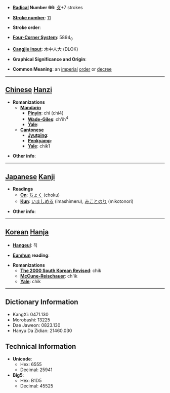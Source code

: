 * '''[[Wiktionary:Chinese radical index| Radical]] Number 66''': [[Wiktionary:Chinese radical index 攴|攴]]+7 strokes

* '''[[Wiktionary:Chinese total strokes index|Stroke number]]''': [[Wiktionary:Chinese total strokes index 11|11]]

* '''Stroke order''': 

* '''[[Wiktionary:Chinese four corner index|Four-Corner System]]''': 5894<sub>0</sub>

* '''[[Wiktionary:Chinese Cangjie index|Cangjie input]]''': 木中人大 (DLOK)

* '''Graphical Significance and Origin''': 

* '''Common Meaning''': an [[imperial]] [[order]] or [[decree]]

----

== [[Chinese]] [[Hanzi]] ==

* '''Romanizations'''
** '''[[Mandarin]]'''
*** '''[[Pinyin]]''': chì (chi4)
*** '''[[Wade-Giles]]''': ch'ih<sup>4</sup>
*** '''[[Yale]]''': 
** '''[[Cantonese]]'''
*** '''[[Jyutping]]''':
*** '''[[Penkyamp]]''': 
*** '''[[Yale]]''': chik1

* '''Other info''': 

----

== [[Japanese]] [[Kanji]] ==

* '''Readings'''
** '''[[On]]''': [[ちょく]] (choku)
** '''[[Kun]]''': [[いましめる]] (imashimeru), [[みことのり]] (mikotonori)

* '''Other info''':  

----

== [[Korean]] [[Hanja]] ==

* '''[[Hangeul]]''': 칙

* '''[[Eumhun]] reading''': 

* '''Romanizations'''
** '''[[The 2000 South Korean Revised Romanization|The 2000 South Korean Revised]]''': chik
** '''[[McCune-Reischauer]]''': ch'ik
** '''[[Yale]]''': chik

----

== Dictionary Information ==

* KangXi: 0471.130
* Morobashi: 13225
* Dae Jaweon: 0823.130
* Hanyu Da Zidian: 21460.030

== Technical Information ==

* '''Unicode''':
** Hex: 6555
** Decimal: 25941
* '''Big5''':
** Hex: B1D5
** Decimal: 45525